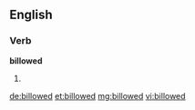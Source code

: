 ==English==

===Verb===
'''billowed'''

# {{en-past of|billow}}

[[de:billowed]]
[[et:billowed]]
[[mg:billowed]]
[[vi:billowed]]